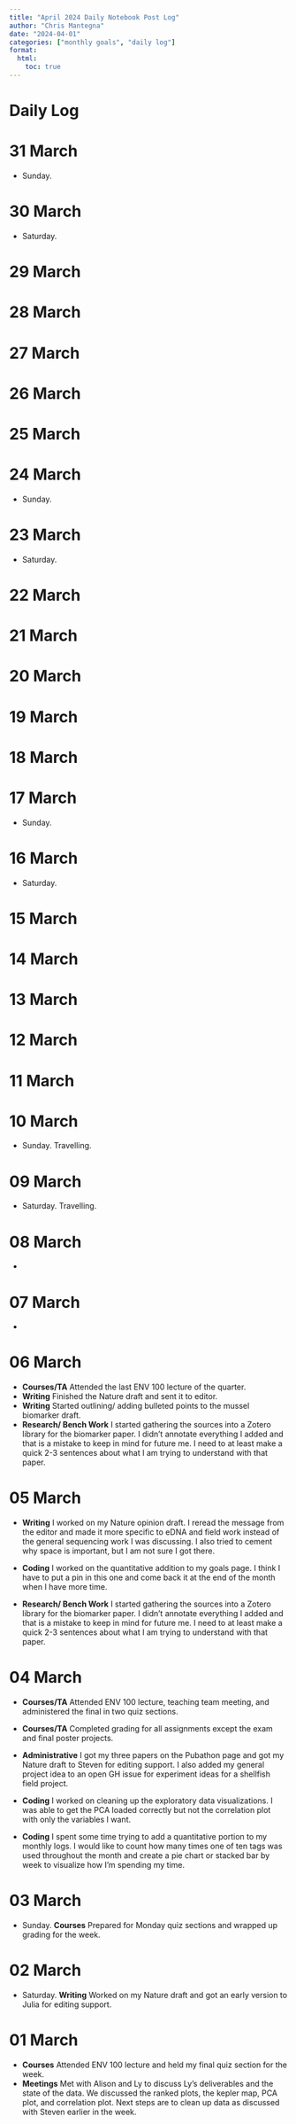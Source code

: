```yaml
---
title: "April 2024 Daily Notebook Post Log"
author: "Chris Mantegna"
date: "2024-04-01"
categories: ["monthly goals", "daily log"]
format:
  html:
    toc: true
---
```


# Daily Log


# 31 March 

- Sunday.

# 30 March

- Saturday. 

# 29 March
# 28 March
# 27 March
# 26 March
# 25 March
# 24 March

- Sunday. 

# 23 March

- Saturday. 

# 22 March
# 21 March
# 20 March
# 19 March
# 18 March
# 17 March

- Sunday.

# 16 March

- Saturday.

# 15 March
# 14 March
# 13 March
# 12 March
# 11 March
# 10 March

- Sunday. Travelling.

# 09 March

- Saturday. Travelling.

# 08 March

-

# 07 March

- 

# 06 March

- **Courses/TA** Attended the last ENV 100 lecture of the quarter.
- **Writing** Finished the Nature draft and sent it to editor.
- **Writing** Started outlining/ adding bulleted points to the mussel biomarker draft.
- **Research/ Bench Work** I started gathering the sources into a Zotero library for the biomarker paper. I didn't annotate everything I added and that is a mistake to keep in mind for future me. I need to at least make a quick 2-3 sentences about what I am trying to understand with that paper. 

# 05 March

- **Writing** I worked on my Nature opinion draft. I reread the message from the editor and made it more specific to eDNA and field work instead of the general sequencing work I was discussing. I also tried to cement why space is important, but I am not sure I got there.
- **Coding** I worked on the quantitative addition to my goals page. I think I have to put a pin in this one and come back it at the end of the month when I have more time.

- **Research/ Bench Work** I started gathering the sources into a Zotero library for the biomarker paper. I didn't annotate everything I added and that is a mistake to keep in mind for future me. I need to at least make a quick 2-3 sentences about what I am trying to understand with that paper. 

# 04 March

- **Courses/TA** Attended ENV 100 lecture, teaching team meeting, and administered the final in two quiz sections.

- **Courses/TA** Completed grading for all assignments except the exam and final poster projects.

- **Administrative** I got my three papers on the Pubathon page and got my Nature draft to Steven for editing support. I also added my general project idea to an open GH issue for experiment ideas for a shellfish field project.
- **Coding** I worked on cleaning up the exploratory data visualizations. I was able to get the PCA loaded correctly but not the correlation plot with only the variables I want. 
- **Coding** I spent some time trying to add a quantitative portion to my monthly logs. I would like to count how many times one of ten tags was used throughout the month and create a pie chart or stacked bar by week to visualize how I'm spending my time. 

# 03 March

- Sunday. **Courses** Prepared for Monday quiz sections and wrapped up grading for the week.

# 02 March

- Saturday. **Writing** Worked on my Nature draft and got an early version to Julia for editing support.

# 01 March

- **Courses** Attended ENV 100 lecture and held my final quiz section for the week. 
- **Meetings** Met with Alison and Ly to discuss Ly's deliverables and the state of the data. We discussed the ranked plots, the kepler map, PCA plot, and correlation plot. Next steps are to clean up data as discussed with Steven earlier in the week.
